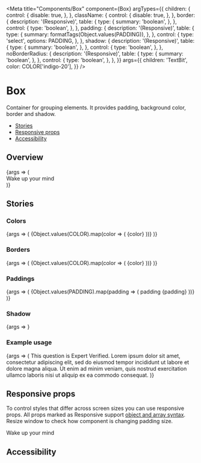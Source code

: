 
<Meta
  title="Components/Box"
  component={Box}
  argTypes={{
    children: {
      control: {
        disable: true,
      },
    },
    className: {
      control: {
        disable: true,
      },
    },
    border: {
      description: '(Responsive)',
      table: {
        type: {
          summary: 'boolean',
        },
      },
      control: {
        type: 'boolean',
      },
    },
    padding: {
      description: '(Responsive)',
      table: {
        type: {
          summary: formatTags(Object.values(PADDING)),
        },
      },
      control: {
        type: 'select',
        options: PADDING,
      },
    },
    shadow: {
      description: '(Responsive)',
      table: {
        type: {
          summary: 'boolean',
        },
      },
      control: {
        type: 'boolean',
      },
    },
    noBorderRadius: {
      description: '(Responsive)',
      table: {
        type: {
          summary: 'boolean',
        },
      },
      control: {
        type: 'boolean',
      },
    },
  }}
  args={{
    children: 'TextBit',
    color: COLOR['indigo-20'],
  }}
/>

# Box

Container for grouping elements. It provides padding, background color, border and shadow.

- [Stories](#stories)
- [Responsive props](#responsive-props)
- [Accessibility](#accessibility)

## Overview

<Canvas>
  <Story name="Default">
    {args => (
      <div style={{width: 300}}>
        <Box {...args}>
          <TextBit color="text-black">Wake up your mind</TextBit>
        </Box>
      </div>
    )}
  </Story>
</Canvas>

<ArgsTable story="Default" />

## Stories

### Colors

<Canvas>
  <Story name="Colors">
    {args => (
      <Flex wrap>
        {Object.values(COLOR).map(color => (
          <Flex marginRight="s" marginBottom="s" key={color}>
            <Box {...args} color={color} padding="xs">
              {color}
            </Box>
          </Flex>
        ))}
      </Flex>
    )}
  </Story>
</Canvas>

### Borders

<Canvas>
  <Story name="Borders">
    {args => (
      <Flex wrap>
        {Object.values(COLOR).map(color => (
          <Flex marginRight="s" marginBottom="s" key={color}>
            <Box
              {...args}
              color="white"
              borderColor={color}
              border
              padding="xs"
            >
              {color}
            </Box>
          </Flex>
        ))}
      </Flex>
    )}
  </Story>
</Canvas>

### Paddings

<Canvas>
  <Story name="Paddings">
    {args => (
      <Flex wrap>
        {Object.values(PADDING).map(padding => (
          <Flex
            marginRight="s"
            marginBottom="s"
            key={padding}
            direction="column"
          >
            <Box {...args} padding={padding}>
              padding {padding}
            </Box>
          </Flex>
        ))}
      </Flex>
    )}
  </Story>
</Canvas>

### Shadow

<Canvas>
  <Story name="Shadow">{args => <Box {...args} color="white" shadow />}</Story>
</Canvas>

### Example usage

<Canvas>
  <Story name="Example usage">
    {args => (
      <Box {...args} color="green-20">
        <Flex>
          <Flex marginRight="s">
            <Icon type="verified" color="icon-black" />
          </Flex>
          <Flex direction="column">
            <Headline size="small">This question is Expert Verified.</Headline>
            <Flex marginTop="s">
              <Text>
                Lorem ipsum dolor sit amet, consectetur adipiscing elit, sed do
                eiusmod tempor incididunt ut labore et dolore magna aliqua. Ut
                enim ad minim veniam, quis nostrud exercitation ullamco laboris
                nisi ut aliquip ex ea commodo consequat.
              </Text>
            </Flex>
          </Flex>
        </Flex>
      </Box>
    )}
  </Story>
</Canvas>

## Responsive props

To control styles that differ across screen sizes you can use responsive props. All props marked as Responsive support [object and array syntax](/story/foundation-✨-responsive-props--page). Resize window to check how component is changing padding size.

<Canvas>
  <div style={{width: 400}}>
    <Box
      color="indigo-20"
      padding={[PADDING.s, PADDING.m, PADDING.l, PADDING.xl]}
    >
      <TextBit color="text-black">Wake up your mind</TextBit>
    </Box>
  </div>
</Canvas>

## Accessibility

<BoxA11y />
